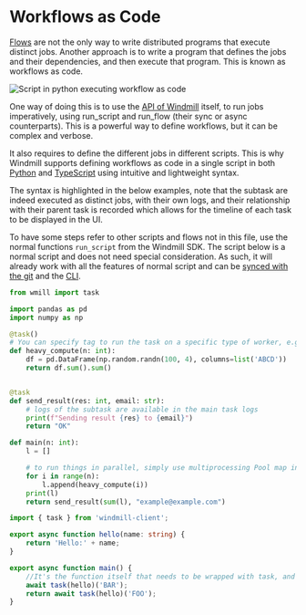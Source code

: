 
# Workflows as Code

[Flows](../../flows/1_flow_editor.mdx) are not the only way to write distributed programs that execute distinct jobs. Another approach is to write a program that defines the jobs and their dependencies, and then execute that program. This is known as workflows as code.

![Script in python executing workflow as code](./python_editor.png 'Script in python executing workflow as code')

One way of doing this is to use the [API of Windmill](https://app.windmill.dev/openapi.html) itself, to run jobs imperatively, using run_script and run_flow (their sync or async counterparts). This is a powerful way to define workflows, but it can be complex and verbose.

It also requires to define the different jobs in different scripts. This is why Windmill supports defining workflows as code in a single script in both [Python](../../getting_started/0_scripts_quickstart/2_python_quickstart/index.mdx) and [TypeScript](../../getting_started/0_scripts_quickstart/1_typescript_quickstart/index.mdx) using intuitive and lightweight syntax.

The syntax is highlighted in the below examples, note that the subtask are indeed executed as distinct jobs, with their own logs, and their relationship with their parent task is recorded which allows for the timeline of each task to be displayed in the UI.

To have some steps refer to other scripts and flows not in this file, use the normal functions `run_script` from the Windmill SDK. The script below is a normal script and does not need special consideration. As such, it will already work with all the features of normal script and can be [synced with the git](../../advanced/11_git_sync/index.mdx) and the [CLI](../../advanced/11_git_sync/cli_sync.mdx).

<Tabs className="unique-tabs">
<TabItem value="python" label="Python" attributes={{className: "text-xs p-4 !mt-0 !ml-0"}}>

```python
from wmill import task

import pandas as pd
import numpy as np

@task()
# You can specify tag to run the task on a specific type of worker, e.g. @task(tag="custom_tag")
def heavy_compute(n: int):
    df = pd.DataFrame(np.random.randn(100, 4), columns=list('ABCD'))
    return df.sum().sum()


@task
def send_result(res: int, email: str):
    # logs of the subtask are available in the main task logs
    print(f"Sending result {res} to {email}")
    return "OK"

def main(n: int):
    l = []

    # to run things in parallel, simply use multiprocessing Pool map instead: https://docs.python.org/3/library/multiprocessing.html
    for i in range(n):
        l.append(heavy_compute(i))
    print(l)
    return send_result(sum(l), "example@example.com")

```

</TabItem>
<TabItem value="deno" label="TypeScript (Bun)" attributes={{className: "text-xs p-4 !mt-0 !ml-0"}}>

```typescript
import { task } from 'windmill-client';

export async function hello(name: string) {
	return 'Hello:' + name;
}

export async function main() {
	//It's the function itself that needs to be wrapped with task, and it's always a promise even
	await task(hello)('BAR');
	return await task(hello)('FOO');
}
```

</TabItem>
</Tabs>
